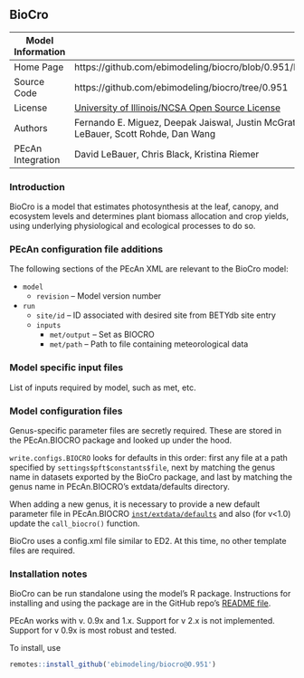 ## BioCro {#models-biocro}

| Model Information |                                                                   |
| --                | --                                                                |
| Home Page         | https://github.com/ebimodeling/biocro/blob/0.951/README.md                              |
| Source Code       | https://github.com/ebimodeling/biocro/tree/0.951                             |
| License           | [University of Illinois/NCSA Open Source License](https://github.com/ebimodeling/biocro/blob/master/LICENSE)                                                                  |
| Authors           | Fernando E. Miguez, Deepak Jaiswal, Justin McGrath, David LeBauer, Scott Rohde, Dan Wang |
| PEcAn Integration | David LeBauer, Chris Black, Kristina Riemer |

### Introduction

BioCro is a model that estimates photosynthesis at the leaf, canopy, and ecosystem levels and determines plant biomass allocation and crop yields, using underlying physiological and ecological processes to do so. 

### PEcAn configuration file additions

The following sections of the PEcAn XML are relevant to the BioCro model: 

- `model`
  - `revision` -- Model version number
- `run`
  - `site/id` -- ID associated with desired site from BETYdb site entry
  - `inputs`
    - `met/output` -- Set as BIOCRO
    - `met/path` -- Path to file containing meteorological data

### Model specific input files

List of inputs required by model, such as met, etc.

### Model configuration files

Genus-specific parameter files are secretly required. These are stored in the PEcAn.BIOCRO package and looked up under the hood. 

`write.configs.BIOCRO` looks for defaults in this order: first any file at a path specified by `settings$pft$constants$file`, next by matching the genus name in datasets exported by the BioCro package, and last by matching the genus name in PEcAn.BIOCRO's extdata/defaults directory.

When adding a new genus, it is necessary to provide a new default parameter file in PEcAn.BIOCRO [`inst/extdata/defaults`](https://github.com/PecanProject/pecan/tree/develop/models/biocro/inst/extdata/defaults) and also (for v<1.0) update the `call_biocro()` function.

BioCro uses a config.xml file similar to ED2. At this time, no other template files are required.

### Installation notes

BioCro can be run standalone using the model's R package. Instructions for installing and using the package are in the GitHub repo's [README file](https://github.com/ebimodeling/biocro/blob/0.951/README.md). 

PEcAn works with v. 0.9x and 1.x. Support for v 2.x is not implemented. Support for v 0.9x is most robust and tested. 

To install, use 

```r
remotes::install_github('ebimodeling/biocro@0.951')
```

